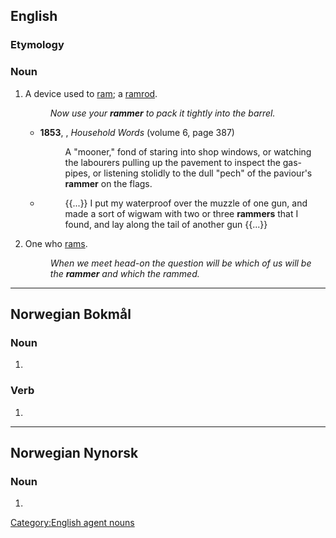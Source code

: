 ==English==

===Etymology===
{{suffix|ram|er|lang=en}}

===Noun===
{{en-noun}}

# A device used to [[ram]]; a [[ramrod]].
#: ''Now use your '''rammer''' to pack it tightly into the barrel.''
#* '''1853''', {{w|Charles Dickens}}, ''Household Words'' (volume 6, page 387)
#*: A "mooner," fond of staring into shop windows, or watching the labourers pulling up the pavement to inspect the gas-pipes, or listening stolidly to the dull "pech" of the paviour's '''rammer''' on the flags.
#* {{w|Rudyard Kipling}}
#*: {{...}} I put my waterproof over the muzzle of one gun, and made a sort of wigwam with two or three '''rammers''' that I found, and lay along the tail of another gun {{...}}
# One who [[ram]]s.
#: ''When we meet head-on the question will be which of us will be the '''rammer''' and which the rammed.''

[[Category:English agent nouns]]

----

==Norwegian Bokmål==

===Noun===
{{head|nb|noun form|g=m|g2=f}}

# {{inflection of|ramme||indefinite|p|lang=nb}}

===Verb===
{{head|nb|verb form}}

# {{form of|present tense|ramme|lang=nb}}

----

==Norwegian Nynorsk==

===Noun===
{{head|nn|noun form|g=f}}

# {{inflection of|ramme||indefinite|p|lang=nn}}